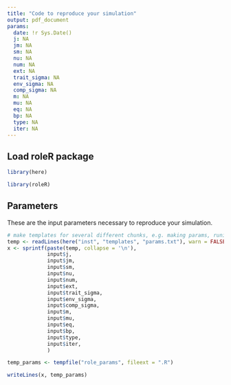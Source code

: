 ```yaml
---
title: "Code to reproduce your simulation"
output: pdf_document
params:
  date: !r Sys.Date()
  j: NA
  jm: NA
  sm: NA
  nu: NA
  num: NA
  ext: NA
  trait_sigma: NA
  env_sigma: NA
  comp_sigma: NA
  m: NA
  mu: NA
  eq: NA
  bp: NA
  type: NA
  iter: NA
---
```

## Load roleR package

```r
library(here)
```

```r
library(roleR)
```


## Parameters

These are the input parameters necessary to reproduce your simulation.  


```r
# make templates for several different chunks, e.g. making params, runing model
temp <- readLines(here("inst", "templates", "params.txt"), warn = FALSE)
x <- sprintf(paste(temp, collapse = '\n'), 
             input$j,
             input$jm,
             input$sm,
             input$nu,
             input$num,
             input$ext,
             input$trait_sigma,
             input$env_sigma,
             input$comp_sigma,
             input$m,
             input$mu,
             input$eq,
             input$bp,
             input$type,
             input$iter,
             )

temp_params <- tempfile("role_params", fileext = ".R")

writeLines(x, temp_params)
```

```r
```
